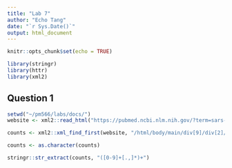 ```yaml
---
title: "Lab 7"
author: "Echo Tang"
date: "`r Sys.Date()`"
output: html_document
---
```


```r
knitr::opts_chunk$set(echo = TRUE)
```

```r
library(stringr)
library(httr)
library(xml2)
```

## Question 1

```r
setwd("~/pm566/labs/docs/")
website <- xml2::read_html("https://pubmed.ncbi.nlm.nih.gov/?term=sars-cov-2")

counts <- xml2::xml_find_first(website, "/html/body/main/div[9]/div[2]/div[2]/div[1]/div[1]/span")

counts <- as.character(counts)

stringr::str_extract(counts, "([0-9]+[.,]*)+")

```
